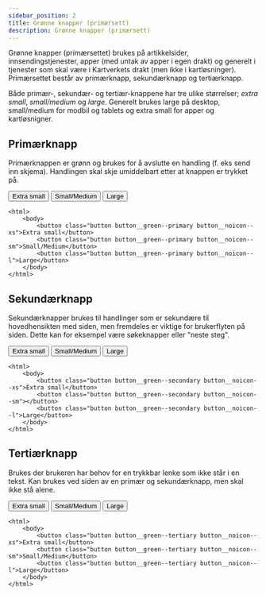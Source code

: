 ```yaml
---
sidebar_position: 2
title: Grønne knapper (primærsett)
description: Grønne knapper (primærsett)
---
```

Grønne knapper (primærsettet) brukes på artikkelsider, innsendingstjenester, apper (med untak av apper i egen drakt) og generelt i tjenester som skal være i Kartverkets drakt (men ikke i kartløsninger).
Primærsettet består av primærknapp, sekundærknapp og tertiærknapp.

Både primær-, sekundær- og tertiær-knappene har tre ulike størrelser; _extra small_, _small/medium_ og _large_.
Generelt brukes large på desktop, small/medium for modbil og tablets og extra small for apper og kartløsnigner. 

## Primærknapp

Primærknappen er grønn og brukes for å avslutte en handling (f. eks send inn skjema). Handlingen skal skje umiddelbart etter at knappen er trykket på.

<div>
    <button class="button button__green--primary button__noicon--xs">Extra small</button>
    <button class="button button__green--primary button__noicon--sm">Small/Medium</button>
    <button class="button button__green--primary button__noicon--l">Large</button> 
</div>       

```markup 
<html>
    <body>
        <button class="button button__green--primary button__noicon--xs">Extra small</button>
        <button class="button button__green--primary button__noicon--sm">Small/Medium</button>
        <button class="button button__green--primary button__noicon--l">Large</button>
    </body>
</html>
```



## Sekundærknapp

Sekundærknapper brukes til handlinger som er sekundære til hovedhensikten med siden, men fremdeles er viktige for brukerflyten på siden. Dette kan for eksempel være søkeknapper eller "neste steg".

<button class="button button__green--secondary button__noicon--xs">Extra small</button>
<button class="button button__green--secondary button__noicon--sm">Small/Medium</button>
<button class="button button__green--secondary button__noicon--l">Large</button>


```markup
<html>
    <body>
        <button class="button button__green--secondary button__noicon--xs">Extra small</button>
        <button class="button button__green--secondary button__noicon--sm"></button>
        <button class="button button__green--secondary button__noicon--l">Large</button>
    </body>
</html>
```



## Tertiærknapp

Brukes der brukeren har behov for en trykkbar lenke som ikke står i en tekst. 
Kan brukes ved siden av en primær og sekundærknapp, men skal ikke stå alene.


<button class="button button__green--tertiary button__noicon--xs">Extra small</button>
<button class="button button__green--tertiary button__noicon--sm">Small/Medium</button>
<button class="button button__green--tertiary button__noicon--l">Large</button>


```markup
<html>
    <body>
        <button class="button button__green--tertiary button__noicon--xs">Extra small</button>
        <button class="button button__green--tertiary button__noicon--sm">Small/Medium</button>
        <button class="button button__green--tertiary button__noicon--l">Large</button>
    </body>
</html>
```
